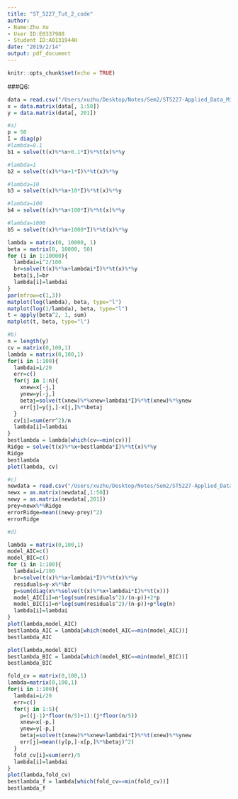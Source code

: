 ```yaml
---
title: "ST_5227_Tut_2_code"
author:
- Name:Zhu Xu
- User ID:E0337988
- Student ID:A0131944H
date: "2019/2/14"
output: pdf_document
---
```


```r
knitr::opts_chunk$set(echo = TRUE)
```

###Q6:
```r
data = read.csv("/Users/xuzhu/Desktop/Notes/Sem2/ST5227-Applied_Data_Mining/Tut/Tut2/mydataT02a.csv", header = F)
x = data.matrix(data[, 1:50])
y = data.matrix(data[, 201])

#a)
p = 50
I = diag(p)
#lambda=0.1
b1 = solve(t(x)%*%x+0.1*I)%*%t(x)%*%y

#lambda=1
b2 = solve(t(x)%*%x+1*I)%*%t(x)%*%y

#lambda=10
b3 = solve(t(x)%*%x+10*I)%*%t(x)%*%y

#lambda=100
b4 = solve(t(x)%*%x+100*I)%*%t(x)%*%y

#lambda=1000
b5 = solve(t(x)%*%x+1000*I)%*%t(x)%*%y

lambda = matrix(0, 10000, 1)
beta = matrix(0, 10000, 50)
for (i in 1:10000){
  lambdai=i^2/100
  br=solve(t(x)%*%x+lambdai*I)%*%t(x)%*%y
  beta[i,]=br
  lambda[i]=lambdai
}
par(mfrow=c(1,3))
matplot(log(lambda), beta, type="l")
matplot(log(1/lambda), beta, type="l")
t = apply(beta^2, 1, sum)
matplot(t, beta, type="l")

#b)
n = length(y)
cv = matrix(0,100,1)
lambda = matrix(0,100,1)
for(i in 1:100){
  lambdai=i/20
  err=c()
  for(j in 1:n){
    xnew=x[-j,]
    ynew=y[-j,]
    betaj=solve(t(xnew)%*%xnew+lambdai*I)%*%t(xnew)%*%ynew
    err[j]=y[j,]-x[j,]%*%betaj
  }
  cv[i]=sum(err^2)/n
  lambda[i]=lambdai
}
bestlambda = lambda[which(cv==min(cv))]
Ridge = solve(t(x)%*%x+bestlambda*I)%*%t(x)%*%y
Ridge
bestlambda
plot(lambda, cv)

#c)
newdata = read.csv("/Users/xuzhu/Desktop/Notes/Sem2/ST5227-Applied_Data_Mining/Tut/Tut2/mydataT02b.csv")
newx = as.matrix(newdata[,1:50])
newy = as.matrix(newdata[,201])
prey=newx%*%Ridge
errorRidge=mean((newy-prey)^2)
errorRidge

#d)

lambda = matrix(0,100,1)
model_AIC=c()
model_BIC=c()
for (i in 1:100){
  lambdai=i/100
  br=solve(t(x)%*%x+lambdai*I)%*%t(x)%*%y
  residuals=y-x%*%br
  p=sum(diag(x%*%solve(t(x)%*%x+lambdai*I)%*%t(x)))
  model_AIC[i]=n*log(sum(residuals^2)/(n-p))+2*p
  model_BIC[i]=n*log(sum(residuals^2)/(n-p))+p*log(n)
  lambda[i]=lambdai
}
plot(lambda,model_AIC)
bestlambda_AIC = lambda[which(model_AIC==min(model_AIC))]
bestlambda_AIC

plot(lambda,model_BIC)
bestlambda_BIC = lambda[which(model_BIC==min(model_BIC))]
bestlambda_BIC

fold_cv = matrix(0,100,1)
lambda=matrix(0,100,1)
for(i in 1:100){
  lambdai=i/20
  err=c()
  for(j in 1:5){
    p=((j-1)*floor(n/5)+1):(j*floor(n/5))
    xnew=x[-p,]
    ynew=y[-p,]
    betaj=solve(t(xnew)%*%xnew+lambdai*I)%*%t(xnew)%*%ynew
    err[j]=mean((y[p,]-x[p,]%*%betaj)^2)
  }
  fold_cv[i]=sum(err)/5
  lambda[i]=lambdai
}
plot(lambda,fold_cv)
bestlambda_f = lambda[which(fold_cv==min(fold_cv))]
bestlambda_f
```